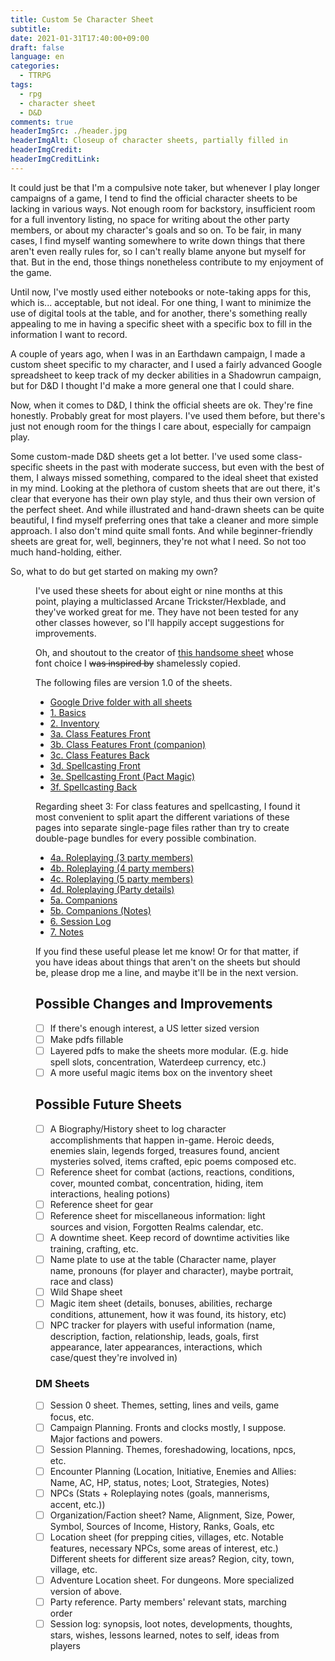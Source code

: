 ```yaml
---
title: Custom 5e Character Sheet
subtitle:
date: 2021-01-31T17:40:00+09:00
draft: false
language: en
categories:
  - TTRPG
tags:
  - rpg
  - character sheet
  - D&D
comments: true
headerImgSrc: ./header.jpg
headerImgAlt: Closeup of character sheets, partially filled in
headerImgCredit:
headerImgCreditLink:
---
```



It could just be that I'm a compulsive note taker, but whenever I play longer campaigns of a game, I tend to find the official character sheets to be lacking in various ways. Not enough room for backstory, insufficient room for a full inventory listing, no space for writing about the other party members, or about my character's goals and so on. To be fair, in many cases, I find myself wanting somewhere to write down things that there aren't even really rules for, so I can't really blame anyone but myself for that. But in the end, those things nonetheless contribute to my enjoyment of the game.

Until now, I've mostly used either notebooks or note-taking apps for this, which is... acceptable, but not ideal. For one thing, I want to minimize the use of digital tools at the table, and for another, there's something really appealing to me in having a specific sheet with a specific box to fill in the information I want to record.

A couple of years ago, when I was in an Earthdawn campaign, I made a custom sheet specific to my character, and I used a fairly advanced Google spreadsheet to keep track of my decker abilities in a Shadowrun campaign, but for D&D I thought I'd make a more general one that I could share.

Now, when it comes to D&D, I think the official sheets are ok. They're fine honestly. Probably great for most players. I've used them before, but there's just not enough room for the things I care about, especially for campaign play.

Some custom-made D&D sheets get a lot better. I've used some class-specific sheets in the past with moderate success, but even with the best of them, I always missed something, compared to the ideal sheet that existed in my mind. Looking at the plethora of custom sheets that are out there, it's clear that everyone has their own play style, and thus their own version of the perfect sheet. And while illustrated and hand-drawn sheets can be quite beautiful, I find myself preferring ones that take a cleaner and more simple approach. I also don't mind quite small fonts. And while beginner-friendly sheets are great for, well, beginners, they're not what I need. So not too much hand-holding, either.

So, what to do but get started on making my own?

<Figure img={imgIndesign} alt="The basics sheet, as it appears in InDesign" />

I've used these sheets for about eight or nine months at this point, playing a multiclassed Arcane Trickster/Hexblade, and they've worked great for me. They have not been tested for any other classes however, so I'll happily accept suggestions for improvements.

Oh, and shoutout to the creator of [this handsome sheet](https://github.com/catnipped/knave-character-sheet) whose font choice I ~~was inspired by~~ shamelessly copied.

The following files are version 1.0 of the sheets.

- [Google Drive folder with all sheets](https://drive.google.com/drive/folders/1jtUUd7N3UdXuYSz-VzNjQtObUde05ep8?usp=sharing)
- [1. Basics](https://drive.google.com/file/d/1gMdGaD-dElxWqTiR2NNWEO74Hj0E3tSn/view?usp=sharing)
- [2. Inventory](https://drive.google.com/file/d/1TlCgBk5ZGrwsK5abekOF6h-5xuV5CunQ/view?usp=sharing)
- [3a. Class Features Front](https://drive.google.com/file/d/1W4BfXkU3ok8yTmBZ2py-YWFAIfb1jkSQ/view?usp=sharing)
- [3b. Class Features Front (companion)](https://drive.google.com/file/d/1n3aviLWedstP-Jv5m-cW7yehwYnwdhF-/view?usp=sharing)
- [3c. Class Features Back](https://drive.google.com/file/d/1pYboBFYkMFA7VPmTE0pZDCwd9pa13WA-/view?usp=sharing)
- [3d. Spellcasting Front](https://drive.google.com/file/d/1-fixBwZ5f9cTMk9LMRk0iM4YZDPMpkTs/view?usp=sharing)
- [3e. Spellcasting Front (Pact Magic)](https://drive.google.com/file/d/1hdpUdRjIXr3lszIG4HtLbMvj_lemd2gb/view?usp=sharing)
- [3f. Spellcasting Back](https://drive.google.com/file/d/13YmpOStUVdVVxpP2iS4bI-GSh0zoRv7A/view?usp=sharing)

Regarding sheet 3: For class features and spellcasting, I found it most convenient to split apart the different variations of these pages into separate single-page files rather than try to create double-page bundles for every possible combination.

- [4a. Roleplaying (3 party members)](https://drive.google.com/file/d/1wZ6hBYBLNyO7cCFDC_iiAmKdzN9TPZBd/view?usp=sharing)
- [4b. Roleplaying (4 party members)](https://drive.google.com/file/d/1KpnSqn4476zP2aOFcjEk779mxUqgC0OB/view?usp=sharing)
- [4c. Roleplaying (5 party members)](https://drive.google.com/file/d/13wTs9sZDDP0nK7g9Nkx_OyDtqqzhoWZS/view?usp=sharing)
- [4d. Roleplaying (Party details)](https://drive.google.com/file/d/1NwpNej34Zrg1LiR_ymO40LDQN_MBk6yk/view?usp=sharing)
- [5a. Companions](https://drive.google.com/file/d/1imkwJWsdPAybqfo0-RaOj1us1rdAtM3y/view?usp=sharing)
- [5b. Companions (Notes)](https://drive.google.com/file/d/1eYWmZMRiFpO0M0bv6CqQzS88sDpHaqLR/view?usp=sharing)
- [6. Session Log](https://drive.google.com/file/d/1BnMmymfAFGsoE_FDdicr8G8Q4M-jAhVR/view?usp=sharing)
- [7. Notes](https://drive.google.com/file/d/1H8GSknEAAKV35xcVuUEmdZpAROSkcMUk/view?usp=sharing)

If you find these useful please let me know! Or for that matter, if you have ideas about things that aren't on the sheets but should be, please drop me a line, and maybe it'll be in the next version.

## Possible Changes and Improvements

- [ ] If there's enough interest, a US letter sized version
- [ ] Make pdfs fillable
- [ ] Layered pdfs to make the sheets more modular. (E.g. hide spell slots, concentration, Waterdeep currency, etc.)
- [ ] A more useful magic items box on the inventory sheet

## Possible Future Sheets

- [ ] A Biography/History sheet to log character accomplishments that happen in-game. Heroic deeds, enemies slain, legends forged, treasures found, ancient mysteries solved, items crafted, epic poems composed etc.
- [ ] Reference sheet for combat (actions, reactions, conditions, cover, mounted combat, concentration, hiding, item interactions, healing potions)
- [ ] Reference sheet for gear
- [ ] Reference sheet for miscellaneous information: light sources and vision, Forgotten Realms calendar, etc.
- [ ] A downtime sheet. Keep record of downtime activities like training, crafting, etc.
- [ ] Name plate to use at the table (Character name, player name, pronouns (for player and character), maybe portrait, race and class)
- [ ] Wild Shape sheet
- [ ] Magic item sheet (details, bonuses, abilities, recharge conditions, attunement, how it was found, its history, etc)
- [ ] NPC tracker for players with useful information (name, description, faction, relationship, leads, goals, first appearance, later appearances, interactions, which case/quest they're involved in)

### DM Sheets

- [ ] Session 0 sheet. Themes, setting, lines and veils, game focus, etc.
- [ ] Campaign Planning. Fronts and clocks mostly, I suppose. Major factions and powers.
- [ ] Session Planning. Themes, foreshadowing, locations, npcs, etc.
- [ ] Encounter Planning (Location, Initiative, Enemies and Allies: Name, AC, HP, status, notes; Loot, Strategies, Notes)
- [ ] NPCs (Stats + Roleplaying notes (goals, mannerisms, accent, etc.))
- [ ] Organization/Faction sheet? Name, Alignment, Size, Power, Symbol, Sources of Income, History, Ranks, Goals, etc
- [ ] Location sheet (for prepping cities, villages, etc. Notable features, necessary NPCs, some areas of interest, etc.) Different sheets for different size areas? Region, city, town, village, etc.
- [ ] Adventure Location sheet. For dungeons. More specialized version of above.
- [ ] Party reference. Party members' relevant stats, marching order
- [ ] Session log: synopsis, loot notes, developments, thoughts, stars, wishes, lessons learned, notes to self, ideas from players
